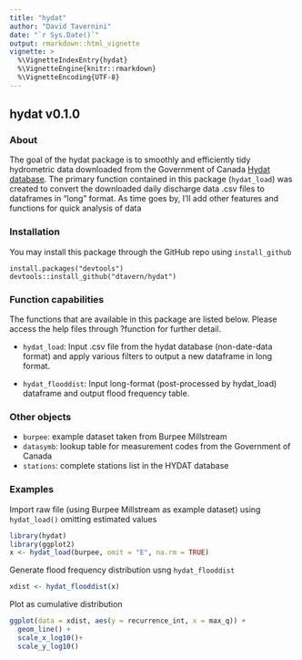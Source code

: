 ```yaml
---
title: "hydat"
author: "David Tavernini"
date: "`r Sys.Date()`"
output: rmarkdown::html_vignette
vignette: >
  %\VignetteIndexEntry{hydat}
  %\VignetteEngine{knitr::rmarkdown}
  %\VignetteEncoding{UTF-8}
---
```


## hydat v0.1.0
### About 

The goal of the hydat package is to smoothly and efficiently tidy hydrometric data downloaded from the Government of Canada [Hydat database](https://wateroffice.ec.gc.ca/search/search_e.html?sType=h2oArc). The primary function contained in this package (`hydat_load`) was created to convert the downloaded daily discharge data .csv files to dataframes in "long" format. As time goes by, I'll add other features and functions for quick analysis of data

### Installation

You may install this package through the GitHub repo using `install_github`

```
install.packages("devtools")
devtools::install_github("dtavern/hydat")
```

### Function capabilities

The functions that are available in this package are listed below. Please access the help files through ?function for further detail.

- `hydat_load`: Input .csv file from the hydat database (non-date-data format) and apply various filters to output a new dataframe in long format. 

- `hydat_flooddist`: Input long-format (post-processed by hydat_load) dataframe and output flood frequency table.

### Other objects

- `burpee`: example dataset taken from Burpee Millstream
- `datasymb`: lookup table for measurement codes from the Government of Canada
- `stations`: complete stations list in the HYDAT database

### Examples

Import raw file (using Burpee Millstream as example dataset) using `hydat_load()` omitting estimated values

```r
library(hydat)
library(ggplot2)
x <- hydat_load(burpee, omit = "E", na.rm = TRUE)
```

Generate flood frequency distribution usng `hydat_flooddist`

```r
xdist <- hydat_flooddist(x)
```

Plot as cumulative distribution

```r
ggplot(data = xdist, aes(y = recurrence_int, x = max_q)) +
  geom_line() +
  scale_x_log10()+
  scale_y_log10()
```


